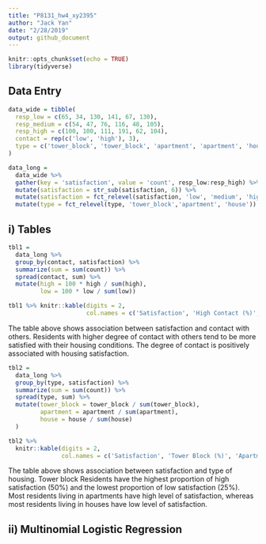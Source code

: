 ```yaml
---
title: "P8131_hw4_xy2395"
author: "Jack Yan"
date: "2/28/2019"
output: github_document
---
```


```r
knitr::opts_chunk$set(echo = TRUE)
library(tidyverse)
```


## Data Entry
```r
data_wide = tibble(
  resp_low = c(65, 34, 130, 141, 67, 130),
  resp_medium = c(54, 47, 76, 116, 48, 105),
  resp_high = c(100, 100, 111, 191, 62, 104),
  contact = rep(c('low', 'high'), 3),
  type = c('tower_block', 'tower_block', 'apartment', 'apartment', 'house', 'house')
)

data_long = 
  data_wide %>% 
  gather(key = 'satisfaction', value = 'count', resp_low:resp_high) %>% 
  mutate(satisfaction = str_sub(satisfaction, 6)) %>% 
  mutate(satisfaction = fct_relevel(satisfaction, 'low', 'medium', 'high')) %>% 
  mutate(type = fct_relevel(type, 'tower_block','apartment', 'house'))
```



## i) Tables

```r
tbl1 = 
  data_long %>% 
  group_by(contact, satisfaction) %>% 
  summarize(sum = sum(count)) %>% 
  spread(contact, sum) %>% 
  mutate(high = 100 * high / sum(high),
         low = 100 * low / sum(low)) 

tbl1 %>% knitr::kable(digits = 2,
                      col.names = c('Satisfaction', 'High Contact (%)', 'Low Contact (%)'))
```

The table above shows association between satisfaction and contact with others. Residents with higher degree of contact with others tend to be more satisfied with their housing conditions. The degree of contact is positively associated with housing satisfaction.

```r
tbl2 = 
  data_long %>% 
  group_by(type, satisfaction) %>% 
  summarize(sum = sum(count)) %>% 
  spread(type, sum) %>% 
  mutate(tower_block = tower_block / sum(tower_block),
         apartment = apartment / sum(apartment),
         house = house / sum(house)
  )

tbl2 %>% 
  knitr::kable(digits = 2,
               col.names = c('Satisfaction', 'Tower Block (%)', 'Apartment (%)', 'House (%)'))
```

The table above shows association between satisfaction and type of housing. Tower block Residents have the highest proportion of high satisfaction (50%) and the lowest proportion of low satisfaction (25%). Most residents living in apartments have high level of satisfaction, whereas most residents living in houses have low level of satisfaction.



## ii) Multinomial Logistic Regression

```r

```

